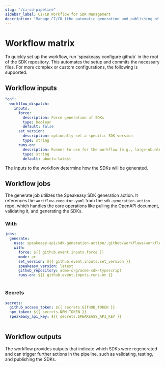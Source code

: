 ```yaml
---
slug: "/ci-cd-pipeline"
sidebar_label: CI/CD Workflow for SDK Management
description: "Manage CI/CD (the automatic generation and publishing of Client SDKs) in a repo containing the generated SDKs."
---
```



# Workflow matrix

<Callout title="Tip">
  To quickly set up the workflow, run `speakeasy configure github` in the root
  of the SDK repository. This automates the setup and commits the necessary
  files. For more complex or custom configurations, the following is supported.
</Callout>

## Workflow inputs

```yml
"on":
  workflow_dispatch:
    inputs:
      force:
        description: Force generation of SDKs
        type: boolean
        default: false
      set_version:
        description: optionally set a specific SDK version
        type: string
      runs-on:
        description: Runner to use for the workflow (e.g., large-ubuntu-runner)
        type: string
        default: ubuntu-latest
```

The inputs to the workflow determine how the SDKs will be generated.

<Table
  data={[
    {
      name: "speakeasy_version",
      description:
        'Version of the Speakeasy CLI to use. Use "latest" to always use the latest version.',
      type: "string",
      default: "latest",
    },
    {
      name: "mode",
      description:
        "Workflow mode: `direct` commits changes directly to the branch, `pr` creates a pull request, or `test` fully runs through generation without modifying any GitHub state.",
      type: "string",
      default: "direct",
    },
    {
      name: "force",
      description: "Forces SDK generation, even if no changes are detected.",
      type: "boolean",
      default: "false",
    },
    {
      name: "set_version",
      description:
        "Manually set a specific version for the SDK being generated.",
      type: "string",
      default: "None",
    },
  ]}
  columns={[
    { key: "name", header: "Input Name" },
    { key: "description", header: "Description" },
    { key: "type", header: "Type" },
    { key: "default", header: "Default" },
  ]}
/>

## Workflow jobs

The generate job utilizes the Speakeasy SDK generation action. It references the `workflow-executor.yaml` from the `sdk-generation-action` repo, which handles the core operations like pulling the OpenAPI document, validating it, and generating the SDKs.

### With

```yml
jobs:
  generate:
    uses: speakeasy-api/sdk-generation-action/.github/workflows/workflow-executor.yaml@v15
    with:
      force: ${{ github.event.inputs.force }}
      mode: pr
      set_version: ${{ github.event.inputs.set_version }}
      speakeasy_version: latest
      github_repository: acme-org/acme-sdk-typescript
      runs-on: ${{ github.event.inputs.runs-on }}
```

<Table
  data={[
    {
      name: "speakeasy_version",
      description:
        'Version of the Speakeasy CLI to use. Use "latest" to always use the latest version.',
      type: "string",
      default: "latest",
    },
    {
      name: "mode",
      description:
        "Workflow mode: `direct` commits changes directly to the branch, `pr` creates a pull request, or `test` fully runs through generation without modifying any GitHub state.",
      type: "string",
      default: "direct",
    },
    {
      name: "force",
      description: "Forces SDK generation, even if no changes are detected.",
      type: "boolean",
      default: "false",
    },
    {
      name: "set_version",
      description:
        "Manually set a specific version for the SDK being generated.",
      type: "string",
      default: "None",
    },
    {
      name: "github_repository",
      description:
        "The GitHub repository path (e.g., 'owner/repo-name') that package registries should reference. This overrides the default repository detected from the current Git context.",
      type: "string",
      default: "None",
    },
    {
      name: "runs-on",
      description:
        "Specifies the runner to use for the workflow. Use this to configure larger GitHub-hosted runners for resource-intensive builds. Accepts runner labels like 'ubuntu-latest' or custom labels for larger runners.",
      type: "string",
      default: "ubuntu-latest",
    },
  ]}
  columns={[
    { key: "name", header: "Input Name" },
    { key: "description", header: "Description" },
    { key: "type", header: "Type" },
    { key: "default", header: "Default" },
  ]}
/>

### Secrets

```yml
secrets:
  github_access_token: ${{ secrets.GITHUB_TOKEN }}
  npm_token: ${{ secrets.NPM_TOKEN }}
  speakeasy_api_key: ${{ secrets.SPEAKEASY_API_KEY }}
```

<Table
  data={[
    {
      name: "github_access_token",
      description:
        "GitHub access token with write access to the repository. Used to push changes and create PRs.",
    },
    {
      name: "speakeasy_api_key",
      description: "API key for authenticating with the Speakeasy CLI.",
    },
    {
      name: "npm_token",
      description: "Token to authenticate publishing to npm registry.",
    },
    {
      name: "pypi_token",
      description:
        "Token to authenticate publishing to PyPi for Python packages.",
    },
    {
      name: "packagist_token",
      description:
        "Token to authenticate publishing to Packagist for PHP packages.",
    },
    {
      name: "ossrh_username",
      description:
        "Username for publishing the Java package to Sonatype Central Portal.",
    },
    {
      name: "ossrh_password",
      description:
        "Password for publishing the Java package to Sonatype Central Portal.",
    },
    {
      name: "java_gpg_secret_key",
      description: "GPG secret key used for signing the Java package.",
    },
    {
      name: "java_gpg_passphrase",
      description: "Passphrase for the GPG secret key.",
    },
    {
      name: "rubygems_auth_token",
      description: "Auth token (API key) for publishing to RubyGems.",
    },
    {
      name: "nuget_api_key",
      description: "API key for publishing to the Nuget registry.",
    },
    {
      name: "slack_webhook_url",
      description:
        "Optional: Slack Webhook URL for posting workflow failure notifications.",
    },
    {
      name: "terraform_gpg_secret_key",
      description: "GPG secret key used for signing the Terraform provider.",
    },
    {
      name: "terraform_gpg_passphrase",
      description: "Passphrase for the Terraform GPG secret key.",
    },
  ]}
  columns={[
    { key: "name", header: "Secret Name" },
    { key: "description", header: "Description" },
  ]}
/>

## Workflow outputs

The workflow provides outputs that indicate which SDKs were regenerated and can trigger further actions in the pipeline, such as validating, testing, and publishing the SDKs.

<Table
  data={[
    {
      name: "python_regenerated",
      description: "Indicates if the Python SDK was regenerated.",
    },
    {
      name: "python_directory",
      description: "Directory where the Python SDK was generated.",
    },
    {
      name: "typescript_regenerated",
      description: "Indicates if the TypeScript SDK was regenerated.",
    },
    {
      name: "typescript_directory",
      description: "Directory where the TypeScript SDK was generated.",
    },
    {
      name: "java_regenerated",
      description: "Indicates if the Java SDK was regenerated.",
    },
    {
      name: "java_directory",
      description: "Directory where the Java SDK was generated.",
    },
    {
      name: "go_regenerated",
      description: "Indicates if the Go SDK was regenerated.",
    },
    {
      name: "go_directory",
      description: "Directory where the Go SDK was generated.",
    },
    {
      name: "php_regenerated",
      description: "Indicates if the PHP SDK was regenerated.",
    },
    {
      name: "php_directory",
      description: "Directory where the PHP SDK was generated.",
    },
    {
      name: "ruby_regenerated",
      description: "Indicates if the Ruby SDK was regenerated.",
    },
    {
      name: "ruby_directory",
      description: "Directory where the Ruby SDK was generated.",
    },
    {
      name: "swift_regenerated",
      description: "Indicates if the Swift SDK was regenerated.",
    },
    {
      name: "swift_directory",
      description: "Directory where the Swift SDK was generated.",
    },
    {
      name: "terraform_regenerated",
      description: "Indicates if the Terraform SDK was regenerated.",
    },
    {
      name: "terraform_directory",
      description: "Directory where the Terraform SDK was generated.",
    },
    {
      name: "docs_regenerated",
      description: "Indicates if the SDK documentation was regenerated.",
    },
    {
      name: "branch_name",
      description: "The branch name used for generating the SDK or the PR.",
    },
    {
      name: "commit_hash",
      description: "The commit hash generated for the SDK (in direct mode).",
    },
  ]}
  columns={[
    { key: "name", header: "Output Name" },
    { key: "description", header: "Description" },
  ]}
/>
